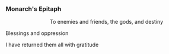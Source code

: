 ===Monarch's Epitaph===
:<div align="center">To enemies and friends, the gods, and destiny
:
Blessings and oppression
:
I have returned them all with gratitude</div>
